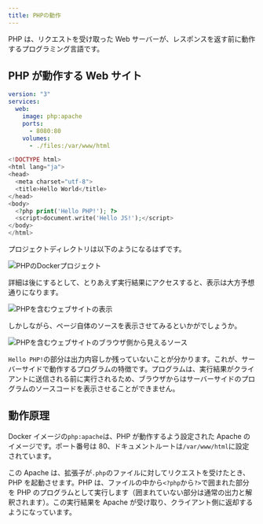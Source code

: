 ```yaml
---
title: PHPの動作
---
```


PHP は、リクエストを受け取った Web サーバーが、レスポンスを返す前に動作するプログラミング言語です。

## PHP が動作する Web サイト

```yml title="docker-compose.yml"
version: "3"
services:
  web:
    image: php:apache
    ports:
      - 8080:80
    volumes:
      - ./files:/var/www/html
```

```php title="files/index.php"
<!DOCTYPE html>
<html lang="ja">
<head>
  <meta charset="utf-8">
  <title>Hello World</title>
</head>
<body>
  <?php print('Hello PHP!'); ?>
  <script>document.write('Hello JS!');</script>
</body>
</html>
```

プロジェクトディレクトリは以下のようになるはずです。

![PHPのDockerプロジェクト](06/docker-php-project.png)

詳細は後にするとして、とりあえず実行結果にアクセスすると、表示は大方予想通りになります。

![PHPを含むウェブサイトの表示](06/php-output.png)

しかしながら、ページ自体のソースを表示させてみるといかがでしょうか。

![PHPを含むウェブサイトのブラウザ側から見えるソース](06/php-source.png)

`Hello PHP!`の部分は出力内容しか残っていないことが分かります。これが、サーバーサイドで動作するプログラムの特徴です。プログラムは、実行結果がクライアントに送信される前に実行されるため、ブラウザからはサーバーサイドのプログラムのソースコードを表示させることができません。

## 動作原理

Docker イメージの`php:apache`は、PHP が動作するよう設定された Apache のイメージです。ポート番号は 80、ドキュメントルートは`/var/www/html`に設定されています。

この Apache は、拡張子が`.php`のファイルに対してリクエストを受けたとき、PHP を起動させます。PHP は、ファイルの中から`<?php`から`?>`で囲まれた部分を PHP のプログラムとして実行します（囲まれていない部分は通常の出力と解釈されます）。この実行結果を Apache が受け取り、クライアント側に返却するようになっています。
